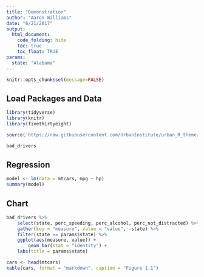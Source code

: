 ```yaml
---
title: "Demonstration"
author: "Aaron Williams"
date: "6/21/2017"
output: 
  html_document:
    code_folding: hide
    toc: true
    toc_float: TRUE 
params:
  state: "Alabama"
---
```


```r
knitr::opts_chunk$set(message=FALSE)
```

## Load Packages and Data
```r
library(tidyverse)
library(knitr)
library(fivethirtyeight)

source('https://raw.githubusercontent.com/UrbanInstitute/urban_R_theme/master/urban_theme_mac.R')

bad_drivers
```

## Regression
```r
model <- lm(data = mtcars, mpg ~ hp)
summary(model)
```

## Chart
```r
bad_drivers %>%
	select(state, perc_speeding, perc_alcohol, perc_not_distracted) %>%
	gather(key = "measure", value = "value", -state) %>%
	filter(state == params$state) %>%
	ggplot(aes(measure, value)) +
		geom_bar(stat = "identity") +
	labs(title = params$state)
```

```r
cars <- head(mtcars)
kable(cars, format = "markdown", caption = "Figure 1.1")
```
